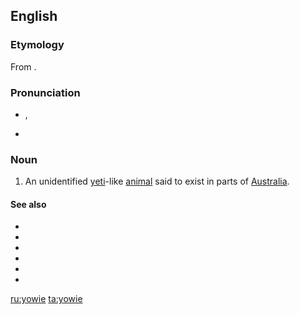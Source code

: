 ==English==
{{wikipedia|Yowie (cryptid)}}

===Etymology===
From {{etyl|kld|en}} {{m|kld|yuwi||dream spirit}}.

===Pronunciation===
* {{enPR|you'wi}}, {{IPA|/ˈjaʊwi/|lang=en}}
* {{rhymes|aʊi|lang=en}}

===Noun===
{{en-noun|yowies}}

# {{label|en|Australia|cryptozoology}} An unidentified [[yeti]]-like [[animal]] said to exist in parts of [[Australia]].

====See also====
* {{l|en|abominable snowman}}
* {{l|en|Bigfoot}}
* {{l|en|bunyip}}
* {{l|en|min min lights}}
* {{l|en|sasquatch}}
* {{l|en|yeti}}

[[ru:yowie]]
[[ta:yowie]]